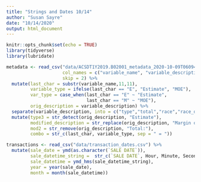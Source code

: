```yaml
---
title: "Strings and Dates 10/14"
author: "Susan Sayre"
date: "10/14/2020"
output: html_document
---
```


```r
knitr::opts_chunk$set(echo = TRUE)
library(tidyverse)
library(lubridate)
```

```r
metadata <- read_csv("data/ACSDT1Y2019.B02001_metadata_2020-10-09T060941.csv", 
                     col_names = c("variable_name", "variable_description"),
                     skip = 2) %>% 
  mutate(last_char = substr(variable_name,11,11),
         variable_type = ifelse(last_char == "E", "Estimate", "MOE"),
         var_type = case_when(last_char == "E" ~ "Estimate",
                              last_char == "M" ~ "MOE"),
         orig_description = variable_description) %>% 
  separate(variable_description, into = c("type","total","race","race_detail"), sep ="!!") %>% 
  mutate(type3 = str_detect(orig_description, "Estimate"),
         modified_description = str_replace(orig_description, "Margin of Error", "MOE"),
         mod2 = str_remove(orig_description, "Total:"),
         combo = str_c(last_char, variable_type, sep = " = ")) 
```
```r

transactions <- read_csv("data/transaction_dates.csv") %>% 
  mutate(sale_date = ymd(as.character(`SALE DATE`)),
         sale_datetime_string =  str_c(`SALE DATE`, Hour, Minute, Second, sep = " "),
         sale_datetime = ymd_hms(sale_datetime_string),
         year = year(sale_date),
         month = month(sale_datetime))
```

